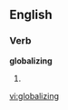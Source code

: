
==English==

===Verb===
'''globalizing'''

# {{present participle of|[[globalize]]}}

[[vi:globalizing]]
